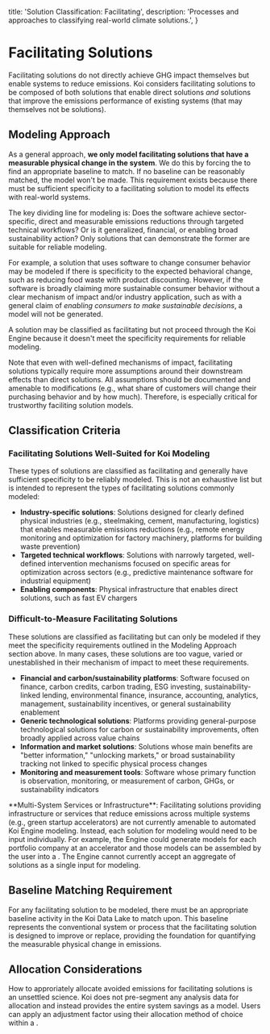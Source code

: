 
  title: 'Solution Classification: Facilitating',
  description:
    'Processes and approaches to classifying real-world climate solutions.',
}

# Facilitating Solutions

<PageInformationalData lastModified={lastModified} />

Facilitating solutions do not directly achieve GHG impact themselves but enable systems to reduce emissions. Koi considers facilitating solutions to be composed of both solutions that enable direct solutions *and* solutions that improve the emissions performance of existing systems (that may themselves not be solutions). 

## Modeling Approach

As a general approach, **we only model facilitating solutions that have a measurable physical change in the system**. We do this by forcing the <InternalLink
  href="/docs/data-and-methodology/koi-engine"
  linkText="Koi Engine"
/> to find an appropriate baseline to match. If no baseline can be reasonably matched, the model won't be made. This requirement exists because there must be sufficient specificity to a facilitating solution to model its effects with real-world systems.

The key dividing line for modeling is: Does the software achieve sector-specific, direct and measurable emissions reductions through targeted technical workflows? Or is it generalized, financial, or enabling broad sustainability action? Only solutions that can demonstrate the former are suitable for reliable modeling.

For example, a solution that uses software to change consumer behavior may be modeled if there is specificity to the expected behavioral change, such as reducing food waste with product discounting. However, if the software is broadly claiming more sustainable consumer behavior without a clear mechanism of impact and/or industry application, such as with a general claim of *enabling consumers to make sustainable decisions*, a model will not be generated. 

<Tip>
A solution may be classified as facilitating but not proceed through the Koi Engine because it doesn't meet the specificity requirements for reliable modeling.
</Tip>

Note that even with well-defined mechanisms of impact, facilitating solutions typically require more assumptions around their downstream effects than direct solutions. All assumptions should be documented and amenable to modifications (e.g., what share of customers will change their purchasing behavior and by how much). Therefore, <InternalLink
  href="/docs/data-and-methodology/koi-engine#manual-verification-and-model-customization"
  linkText="expert review and customization"
/> is especially critical for trustworthy faciliting solution models.
## Classification Criteria

### Facilitating Solutions Well-Suited for Koi Modeling

These types of solutions are classified as facilitating and generally have sufficient specificity to be reliably modeled. This is not an exhaustive list but is intended to represent the types of facilitating solutions commonly modeled:

- **Industry-specific solutions**: Solutions designed for clearly defined physical industries (e.g., steelmaking, cement, manufacturing, logistics) that enables measurable emissions reductions (e.g., remote energy monitoring and optimization for factory machinery, platforms for building waste prevention)
- **Targeted technical workflows**: Solutions with narrowly targeted, well-defined intervention mechanisms focused on specific areas for optimization across sectors (e.g., predictive maintenance software for industrial equipment)
- **Enabling components**: Physical infrastructure that enables direct solutions, such as fast EV chargers

### Difficult-to-Measure Facilitating Solutions

<Warning>
These solutions are classified as facilitating but can only be modeled if they meet the specificity requirements outlined in the Modeling Approach section above. In many cases, these solutions are too vague, varied or unestablished in their mechanism of impact to meet these requirements.
</Warning>

- **Financial and carbon/sustainability platforms**: Software focused on finance, carbon credits, carbon trading, ESG investing, sustainability-linked lending, environmental finance, insurance, accounting, analytics, management, sustainability incentives, or general sustainability enablement
- **Generic technological solutions**: Platforms providing general-purpose technological solutions for carbon or sustainability improvements, often broadly applied across value chains
- **Information and market solutions**: Solutions whose main benefits are "better information," "unlocking markets," or broad sustainability tracking not linked to specific physical process changes
- **Monitoring and measurement tools**: Software whose primary function is observation, monitoring, or measurement of carbon, GHGs, or sustainability indicators

<Danger>
**Multi-System Services or Infrastructure**: Facilitating solutions providing infrastructure or services that reduce emissions across multiple systems (e.g., green startup accelerators) are not currently amenable to automated Koi Engine modeling. Instead, each solution for modeling would need to be input individually. For example, the Engine could generate models for each portfolio company at an accelerator and those models can be assembled by the user into a <InternalLink
  href="/docs/getting-started/features/collections"
  linkText="Portfolio Collection"
/>. The Engine cannot currently accept an aggregate of solutions as a single input for modeling.
</Danger>

## Baseline Matching Requirement

For any facilitating solution to be modeled, there must be an appropriate baseline activity in the Koi Data Lake to match upon. This baseline represents the conventional system or process that the facilitating solution is designed to improve or replace, providing the foundation for quantifying the measurable physical change in emissions.

## Allocation Considerations

How to approriately allocate avoided emissions for facilitating solutions is an unsettled science. Koi does not pre-segment any analysis data for allocation and instead provides the entire system savings as a model. Users can apply an adjustment factor using their allocation method of choice within a <InternalLink
  href="/docs/getting-started/features/collections"
  linkText="Collection"
/>.
